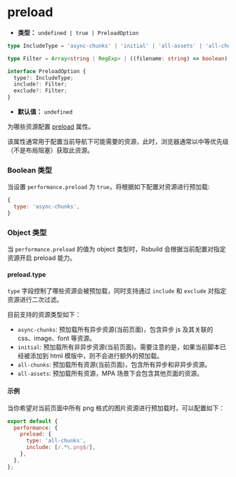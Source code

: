 # preload

- **类型：** `undefined | true | PreloadOption`

```ts
type IncludeType = 'async-chunks' | 'initial' | 'all-assets' | 'all-chunks';

type Filter = Array<string | RegExp> | ((filename: string) => boolean);

interface PreloadOption {
  type?: IncludeType;
  include?: Filter;
  exclude?: Filter;
}
```

- **默认值：** `undefined`

为哪些资源配置 [preload](https://developer.mozilla.org/en-US/docs/Web/HTML/Attributes/rel/preload) 属性。

该属性通常用于配置当前导航下可能需要的资源，此时，浏览器通常以中等优先级（不是布局阻塞）获取此资源。

### Boolean 类型

当设置 `performance.preload` 为 `true`，将根据如下配置对资源进行预加载:

```js
{
  type: 'async-chunks',
}
```

### Object 类型

当 `performance.preload` 的值为 object 类型时，Rsbuild 会根据当前配置对指定资源开启 preload 能力。

#### preload.type

`type` 字段控制了哪些资源会被预加载，同时支持通过 `include` 和 `exclude` 对指定资源进行二次过滤。

目前支持的资源类型如下：

- `async-chunks`: 预加载所有异步资源(当前页面)，包含异步 js 及其关联的 css、image、font 等资源。
- `initial`: 预加载所有非异步资源(当前页面)。需要注意的是，如果当前脚本已经被添加到 html 模版中，则不会进行额外的预加载。
- `all-chunks`: 预加载所有资源(当前页面)，包含所有异步和非异步资源。
- `all-assets`: 预加载所有资源，MPA 场景下会包含其他页面的资源。

#### 示例

当你希望对当前页面中所有 png 格式的图片资源进行预加载时，可以配置如下：

```js
export default {
  performance: {
    preload: {
      type: 'all-chunks',
      include: [/.*\.png$/],
    },
  },
};
```
